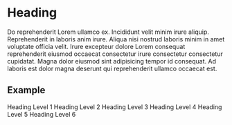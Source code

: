 
# Heading

Do reprehenderit Lorem ullamco ex. Incididunt velit minim irure aliquip. Reprehenderit in laboris anim irure. Aliqua nisi nostrud laboris minim in amet voluptate officia velit. Irure excepteur dolore Lorem consequat reprehenderit eiusmod occaecat consectetur irure consectetur consectetur cupidatat. Magna dolor eiusmod sint adipisicing tempor id consequat. Ad laboris est dolor magna deserunt qui reprehenderit ullamco occaecat est.

## Example

<div className="specimen" type="React">
  <Heading level="h1">Heading Level 1</Heading>
  <Heading level="h2">Heading Level 2</Heading>
  <Heading level="h3">Heading Level 3</Heading>
  <Heading level="h4">Heading Level 4</Heading>
  <Heading level="h5">Heading Level 5</Heading>
  <Heading level="h6">Heading Level 6</Heading>
</div>
